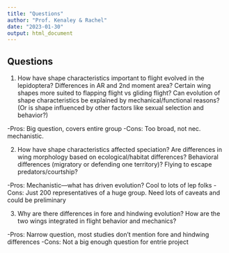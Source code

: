 ```yaml
---
title: "Questions"
author: "Prof. Kenaley & Rachel"
date: "2023-01-30"
output: html_document
---
```


## Questions


1. How have shape characteristics important to flight evolved in the lepidoptera?
  Differences in AR and 2nd moment area?
  Certain wing shapes more suited to flapping flight vs gliding flight?
  Can evolution of shape characteristics be explained by mechanical/functional reasons? (Or is shape influenced by other factors like sexual selection and behavior?)
  
  -Pros: Big question, covers entire group
  -Cons: Too broad, not nec. mechanistic.
  
2. How have shape characteristics affected speciation?
      Are differences in wing morphology based on ecological/habitat differences? 
      Behavioral differences (migratory or defending one territory)? 
      Flying to escape predators/courtship?
      
  -Pros: Mechanistic---what has driven evolution? Cool to lots of lep folks
  -Cons: Just 200 representatives of a huge group. Need lots of caveats and could be preliminary
  
3. Why are there differences in fore and hindwing evolution? How are the two wings integrated in flight behavior and mechanics?

  -Pros: Narrow question, most studies don't mention fore and hindwing differences
  -Cons: Not a big enough question for entrie project